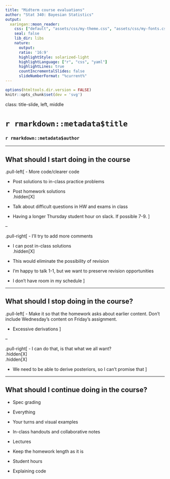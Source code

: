 ```yaml
---
title: "Midterm course evaluations"
author: "Stat 340: Bayesian Statistics"
output:
  xaringan::moon_reader:
    css: ["default", "assets/css/my-theme.css", "assets/css/my-fonts.css", "hygge"]
    seal: false
    lib_dir: libs
    nature:
      output:
      ratio: '16:9'
      highlightStyle: solarized-light
      highlightLanguage: ["r", "css", "yaml"]
      highlightLines: true
      countIncrementalSlides: false
      slideNumberFormat: "%current%"
---
```


```r
options(htmltools.dir.version = FALSE)
knitr::opts_chunk$set(dev = 'svg')
```

class: title-slide, left, middle

# `r rmarkdown::metadata$title`

### `r rmarkdown::metadata$author`

---

## What should I start doing in the course

.pull-left[
- More code/clearer code

- Post solutions to in-class practice problems 

- Post homework solutions<br> .hidden[X]

- Talk about difficult questions in HW and exams in class

- Having a longer Thursday student hour on slack. If possible 7-9.
]

--

.pull-right[
- I'll try to add more comments

- I can post in-class solutions<br> .hidden[X]

- This would eliminate the possibility of revision

- I'm happy to talk 1-1, but we want to preserve revision opportunities

- I don't have room in my schedule
]

---

## What should I stop doing in the course?

.pull-left[
- Make it so that the homework asks about earlier content. Don't include Wednesday's content on Friday's assignment.

- Excessive derivations
]


--


.pull-right[
- I can do that, is that what we all want?<br> .hidden[X]<br> .hidden[X]

- We need to be able to derive posteriors, so I can't promise that
]


---

## What should I continue doing in the course?

- Spec grading

- Everything

- Your turns and visual examples

-  In-class handouts and collaborative notes 

- Lectures

- Keep the homework length as it is

- Student hours

- Explaining code